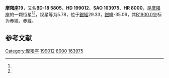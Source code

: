 {{Starbox begin
| name = 摩羯座19
}}
{{Starbox observe
| epoch = [[J2000.0|J2000.0]]
| constell = [[摩羯座|摩羯座]]<ref name=SIMBAD>{{cite web
 | url=http://simbad.u-strasbg.fr/simbad/sim-id?Ident=HR+8000
 | title =Pulsating variable Star
 | publisher=Centre de Données astronomiques de Strasbourg
 | work=SIMBAD
 | accessdate=2012-07-13}}</ref><ref name=DATA>{{cite web
 | url=http://vizier.u-strasbg.fr/viz-bin/VizieR-5?-out.add=.&-source=5050&-corr=PK=HR&-out.max=9999&HR=8000
 | title=VizieR Detailed Page
 | accessdate=2012-07-13
 | archive-date=2016-03-05
 | archive-url=https://web.archive.org/web/20160305013725/http://vizier.u-strasbg.fr/viz-bin/VizieR-5?-out.add=.&-source=5050&-corr=PK=HR&-out.max=9999&HR=8000
 | dead-url=no
 }}</ref>
| 星官 = 
| ra = {{RA|20|54|47.9}}<ref name=SIMBAD /><ref name=DATA />
| dec = {{DEC|-17|55|23}}<ref name=SIMBAD /><ref name=DATA />
| appmag_v = 5.78<ref name=SIMBAD /><ref name=DATA />
}}
{{Starbox character
| class = K0III<ref name=SIMBAD /><ref name=DATA />
| b-v = 1.12<ref name=SIMBAD /><ref name=DATA />
| u-b = 1<ref name=SIMBAD /><ref name=DATA />
| r-i = <ref name=SIMBAD /><ref name=DATA />
| variable = 
}}
{{Starbox astrometry
| radial_v = 1
| prop_mo_ra = -39
| parallax = 
| p_error = 
}}
{{Starbox catalog
| names =BD-18 5805，[[SAO星表|SAO]] 163975，[[HD星表|HD]] 199012，[[HR星表|HR]] 8000}}
{{Starbox reference |Simbad=HR+8000}}
{{Starbox end}}

'''摩羯座19'''，又名'''BD-18 5805'''，'''HD 199012'''、'''SAO 163975'''、'''HR 8000'''，是[[摩羯座|摩羯座]]的一颗恒星<ref name=SIMBAD /><ref name=DATA />，视星等为5.78，位于[[銀道座標系|銀經]]29.33，[[銀道座標系|銀緯]]-35.06，其[[B1900.0|B1900.0]]坐标为赤經{{RA|20|49|8.8}}，赤緯{{DEC|-18|-35.06|8}}。

== 参考文献 ==
{{reflist}}

{{star-stub}}

{{摩羯座恒星}}
[[Category:摩羯座|Category:摩羯座]]
[[Category:HD和HDE天體|199012]]
[[Category:HR天體|8000]]
[[Category:SAO天體|163975]]